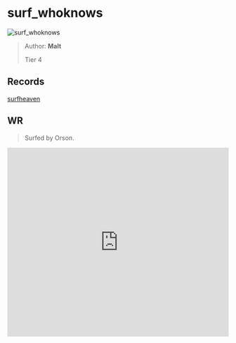 
# surf_whoknows

![surf_whoknows](https://raw.githubusercontent.com/Sayt123/SurfMapPics/Maps-and-bonuses/csgo/surf_whoknows.jpg)

> Author: **Malt**
>
> Tier 4

## Records

[surfheaven](https://surfheaven.eu/map/surf_whoknows)

## WR

> Surfed by Orson.

<iframe
width="100%"
height="430"
src="https://www.youtube.com/embed/OI-7C6iatIY"
frameborder="0"
allow="accelerometer; autoplay; clipboard-write; encrypted-media; gyroscope; picture-in-picture"
allowFullScreen
/>

```md

[Surf Timer] - Orson finished in 00:58:43 (WR -00:00:35). Improving by 00:00:76
[Surf Timer] - Orson beat the map record! Rank: 1/903

Previous WR holder: emil


```
                